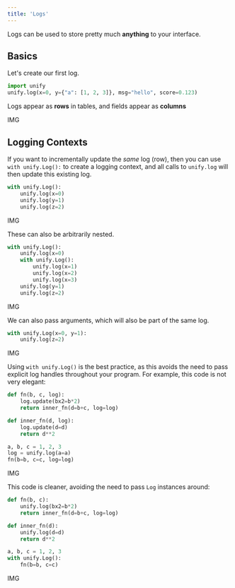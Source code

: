 ```yaml
---
title: 'Logs'
---
```


Logs can be used to store pretty much **anything** to your interface.

## Basics

Let's create our first log.

```python
import unify
unify.log(x=0, y={"a": [1, 2, 3]}, msg="hello", score=0.123)
```

Logs appear as **rows** in tables, and fields appear as **columns**

IMG

## Logging Contexts

If you want to incrementally update the *same* log (row),
then you can use `with unify.Log():` to create a logging context, and all calls to `unify.log` will then update this existing log.

```python
with unify.Log():
    unify.log(x=0)
    unify.log(y=1)
    unify.log(z=2)
```

IMG

These can also be arbitrarily nested.

```python
with unify.Log():
    unify.log(x=0)
    with unify.Log():
        unify.log(x=1)
        unify.log(x=2)
        unify.log(x=3)
    unify.log(y=1)
    unify.log(z=2)
```

IMG

We can also pass arguments, which will also be part of the same log.

```python
with unify.Log(x=0, y=1):
    unify.log(z=2)
```

IMG

Using `with unify.Log()` is the best practice, as this avoids the need to pass explicit log handles throughout your program.
For example, this code is not very elegant:

```python
def fn(b, c, log):
    log.update(bx2=b*2)
    return inner_fn(d=b+c, log=log)

def inner_fn(d, log):
    log.update(d=d)
    return d**2

a, b, c = 1, 2, 3
log = unify.log(a=a)
fn(b=b, c=c, log=log)
```

IMG

This code is cleaner, avoiding the need to pass `Log` instances around:

```python
def fn(b, c):
    unify.log(bx2=b*2)
    return inner_fn(d=b+c, log=log)

def inner_fn(d):
    unify.log(d=d)
    return d**2

a, b, c = 1, 2, 3
with unify.Log():
    fn(b=b, c=c)
```

IMG